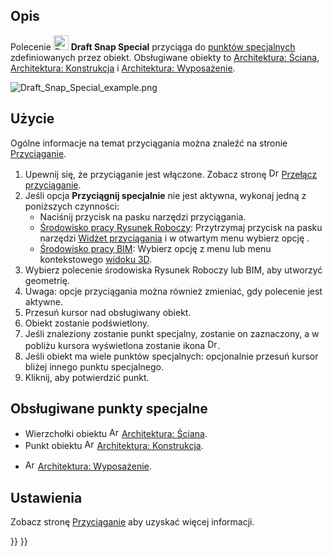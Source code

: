 <languages/>

{{Docnav/pl
|[[Draft_Snap_Parallel/pl|Przyciągnij równolegle]]
|[[Draft_Snap_Near/pl|Przyciągnij do najbliższego]]
|[[Draft_Workbench/pl|środowisko pracy Rysunek Roboczy]]
|IconL=Draft_Snap_Parallel.svg
|IconR=Draft_Snap_Near.svg
|IconC=Workbench_Draft.svg
}}

{{GuiCommand/pl
|Name=Draft Snap Near
|Name/pl=Rysunek Roboczy: Przyciągnij specjalnie
|MenuLocation=Przyciąganie → Przyciągnij specjalnie
|Workbenches=[[Draft_Workbench/pl|Rysunek Roboczy]], [[BIM_Workbench/pl|BIM]]
|Version=0.17
|SeeAlso=[[Draft_Snap/pl|Przyciąganie]], [[Draft_Snap_Lock/pl|Przełącz przyciąganie]]
}}

<span id="Description"></span>
==Opis== 

Polecenie [[Image:Draft_Snap_Special.svg|24px]] '''Draft Snap Special''' przyciąga do [[#Obsługiwane_punkty_specjalne|punktów specjalnych]] zdefiniowanych przez obiekt. Obsługiwane obiekty to [[Arch_Wall/pl|Architektura: Ściana]], [[Arch_Structure/pl|Architektura: Konstrukcja]] i [[Arch_Equipment/pl|Architektura: Wyposażenie]].

[[Image:Draft_Snap_Special_example.png]]
{{Caption|Przyciąganie drugiego punktu linii do specjalnego punktu ściany, który jest wierzchołkiem obiektu bazowego.}}

<span id="Usage"></span>
==Użycie==

Ogólne informacje na temat przyciągania można znaleźć na stronie [[Draft_Snap/pl|Przyciąganie]].

# Upewnij się, że przyciąganie jest włączone. Zobacz stronę [[Image:Draft_Snap_Lock.svg|16px]] [[Draft_Snap_Lock/pl|Przełącz przyciąganie]].
# Jeśli opcja '''Przyciągnij specjalnie''' nie jest aktywna, wykonaj jedną z poniższych czynności:
#* Naciśnij przycisk {{Button|[[Image:Draft_Snap_Special.svg|16px]] [[Draft_Snap_Special/pl|Przyciągnij specjalnie]]}} na pasku narzędzi przyciągania.
#* [[Draft_Workbench/pl|Środowisko pracy Rysunek Roboczy]]: Przytrzymaj przycisk {{Button|[[Image:Draft_Snap_Lock.svg|x16px]][[Image:Toolbar_flyout_arrow.svg|x16px]]}} na pasku narzędzi [[Draft_snap_widget/pl|Widżet przyciągania]] i w otwartym menu wybierz opcję {{MenuCommand|[[Image:Draft_Snap_Special.svg|16px]] Przyciągnij specjalnie}}.
#* [[BIM_Workbench/pl|Środowisko pracy BIM]]: Wybierz opcję {{MenuCommand|Przyciąganie → [[Image:Draft_Snap_Special.svg|16px]] Przyciągnij specjalnie}} z menu lub menu kontekstowego [[3D_view/pl|widoku 3D]].
# Wybierz polecenie środowiska Rysunek Roboczy lub BIM, aby utworzyć geometrię.
# Uwaga: opcje przyciągania można również zmieniać, gdy polecenie jest aktywne.
# Przesuń kursor nad obsługiwany obiekt.
# Obiekt zostanie podświetlony.
# Jeśli znaleziony zostanie punkt specjalny, zostanie on zaznaczony, a w pobliżu kursora wyświetlona zostanie ikona [[Image:Draft_Snap_Special.svg|16px]].
# Jeśli obiekt ma wiele punktów specjalnych: opcjonalnie przesuń kursor bliżej innego punktu specjalnego.
# Kliknij, aby potwierdzić punkt.

<span id="Supported_special_points"></span>
==Obsługiwane punkty specjalne==

* Wierzchołki obiektu {{PropertyData|Bazy}} [[Image:Arch_Wall.svg|16px]] [[Arch_Wall/pl|Architektura: Ściana]].
* Punkt {{PropertyData|Umiejscowienia}} obiektu [[Image:Arch_Structure.svg|16px]] [[Arch_Structure/pl|Architektura: Konstrukcja]].
* {{PropertyData|Punkt przyciągania}} [[Image:Arch_Equipment.svg|16px]] [[Arch_Equipment/pl|Architektura: Wyposażenie]].

<span id="Preferences"></span>
==Ustawienia==

Zobacz stronę [[Draft_Snap/pl#Ustawienia|Przyciąganie]] aby uzyskać więcej informacji.


{{Docnav/pl
|[[Draft_Snap_Parallel/pl|Przyciągnij równolegle]]
|[[Draft_Snap_Near/pl|Przyciągnij do najbliższego]]
|[[Draft_Workbench/pl|środowisko pracy Rysunek Roboczy]]
|IconL=Draft_Snap_Parallel.svg
|IconR=Draft_Snap_Near.svg
|IconC=Workbench_Draft.svg
}}

{{Draft Tools navi{{#translation:}}}}
{{Userdocnavi{{#translation:}}}}
